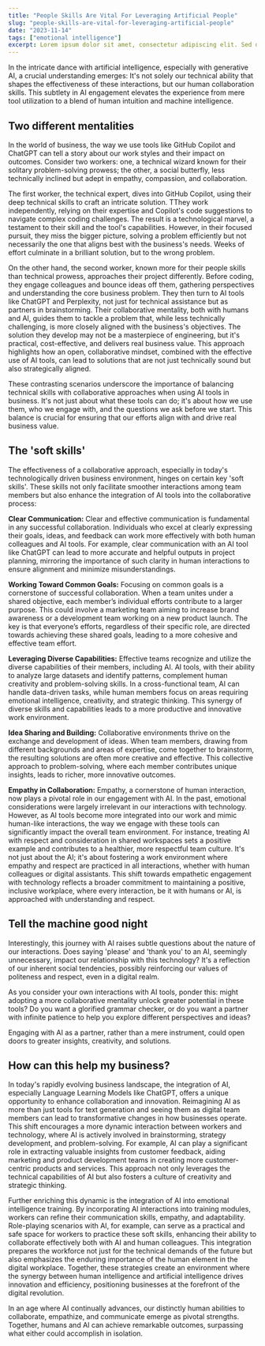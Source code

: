 ```yaml
---
title: "People Skills Are Vital For Leveraging Artificial People"
slug: "people-skills-are-vital-for-leveraging-artificial-people"
date: "2023-11-14"
tags: ["emotional intelligence"]
excerpt: Lorem ipsum dolor sit amet, consectetur adipiscing elit. Sed do ultricies porta risus in blandit. Nullam hendrerit, nisi in interdum sollicitudin, leo metus pellentesque risus, at ullamcorper justo diam vitae risus.
---
```


In the intricate dance with artificial intelligence, especially with generative AI, a crucial understanding emerges: It's not solely our technical ability that shapes the effectiveness of these interactions, but our human collaboration skills.  This subtlety in AI engagement elevates the experience from mere tool utilization to a blend of human intuition and machine intelligence.

## Two different mentalities

In the world of business, the way we use tools like GitHub Copilot and ChatGPT can tell a story about our work styles and their impact on outcomes. Consider two workers: one, a technical wizard known for their solitary problem-solving prowess; the other, a social butterfly, less technically inclined but adept in empathy, compassion, and collaboration.

The first worker, the technical expert, dives into GitHub Copilot, using their deep technical skills to craft an intricate solution. TThey work independently, relying on their expertise and Copilot's code suggestions to navigate complex coding challenges.  The result is a technological marvel, a testament to their skill and the tool's capabilities. However, in their focused pursuit, they miss the bigger picture, solving a problem efficiently but not necessarily the one that aligns best with the business's needs. Weeks of effort culminate in a brilliant solution, but to the wrong problem.

On the other hand, the second worker, known more for their people skills than technical prowess, approaches their project differently. Before coding, they engage colleagues and bounce ideas off them, gathering perspectives and understanding the core business problem. They then turn to AI tools like ChatGPT and Perplexity, not just for technical assistance but as partners in brainstorming. Their collaborative mentality, both with humans and AI, guides them to tackle a problem that, while less technically challenging, is more closely aligned with the business's objectives.  The solution they develop may not be a masterpiece of engineering, but it's practical, cost-effective, and delivers real business value. This approach highlights how an open, collaborative mindset, combined with the effective use of AI tools, can lead to solutions that are not just technically sound but also strategically aligned.

These contrasting scenarios underscore the importance of balancing technical skills with collaborative approaches when using AI tools in business. It's not just about what these tools can do; it's about how we use them, who we engage with, and the questions we ask before we start. This balance is crucial for ensuring that our efforts align with and drive real business value.

## The 'soft skills'

The effectiveness of a collaborative approach, especially in today's technologically driven business environment, hinges on certain key 'soft skills'. These skills not only facilitate smoother interactions among team members but also enhance the integration of AI tools into the collaborative process:

**Clear Communication:**
Clear and effective communication is fundamental in any successful collaboration. Individuals who excel at clearly expressing their goals, ideas, and feedback can work more effectively with both human colleagues and AI tools.  For example, clear communication with an AI tool like ChatGPT can lead to more accurate and helpful outputs in project planning, mirroring the importance of such clarity in human interactions to ensure alignment and minimize misunderstandings.

**Working Toward Common Goals:**
Focusing on common goals is a cornerstone of successful collaboration. When a team unites under a shared objective, each member’s individual efforts contribute to a larger purpose. This could involve a marketing team aiming to increase brand awareness or a development team working on a new product launch. The key is that everyone’s efforts, regardless of their specific role, are directed towards achieving these shared goals, leading to a more cohesive and effective team effort.

**Leveraging Diverse Capabilities:**
Effective teams recognize and utilize the diverse capabilities of their members, including AI. AI tools, with their ability to analyze large datasets and identify patterns, complement human creativity and problem-solving skills. In a cross-functional team, AI can handle data-driven tasks, while human members focus on areas requiring emotional intelligence, creativity, and strategic thinking. This synergy of diverse skills and capabilities leads to a more productive and innovative work environment.

**Idea Sharing and Building:**
Collaborative environments thrive on the exchange and development of ideas. When team members, drawing from different backgrounds and areas of expertise, come together to brainstorm, the resulting solutions are often more creative and effective. This collective approach to problem-solving, where each member contributes unique insights, leads to richer, more innovative outcomes.

**Empathy in Collaboration:**
Empathy, a cornerstone of human interaction, now plays a pivotal role in our engagement with AI. In the past, emotional considerations were largely irrelevant in our interactions with technology. However, as AI tools become more integrated into our work and mimic human-like interactions, the way we engage with these tools can significantly impact the overall team environment. For instance, treating AI with respect and consideration in shared workspaces sets a positive example and contributes to a healthier, more respectful team culture. It's not just about the AI; it's about fostering a work environment where empathy and respect are practiced in all interactions, whether with human colleagues or digital assistants. This shift towards empathetic engagement with technology reflects a broader commitment to maintaining a positive, inclusive workplace, where every interaction, be it with humans or AI, is approached with understanding and respect.

## Tell the machine good night

Interestingly, this journey with AI raises subtle questions about the nature of our interactions. Does saying 'please' and 'thank you' to an AI, seemingly unnecessary, impact our relationship with this technology? It's a reflection of our inherent social tendencies, possibly reinforcing our values of politeness and respect, even in a digital realm.

As you consider your own interactions with AI tools, ponder this: might adopting a more collaborative mentality unlock greater potential in these tools?  Do you want a glorified grammar checker, or do you want a partner with infinite patience to help you explore different perspectives and ideas?

Engaging with AI as a partner, rather than a mere instrument, could open doors to greater insights, creativity, and solutions.

## How can this help my business?

In today's rapidly evolving business landscape, the integration of AI, especially Language Learning Models like ChatGPT, offers a unique opportunity to enhance collaboration and innovation. Reimagining AI as more than just tools for text generation and seeing them as digital team members can lead to transformative changes in how businesses operate. This shift encourages a more dynamic interaction between workers and technology, where AI is actively involved in brainstorming, strategy development, and problem-solving. For example, AI can play a significant role in extracting valuable insights from customer feedback, aiding marketing and product development teams in creating more customer-centric products and services. This approach not only leverages the technical capabilities of AI but also fosters a culture of creativity and strategic thinking.

Further enriching this dynamic is the integration of AI into emotional intelligence training. By incorporating AI interactions into training modules, workers can refine their communication skills, empathy, and adaptability. Role-playing scenarios with AI, for example, can serve as a practical and safe space for workers to practice these soft skills, enhancing their ability to collaborate effectively both with AI and human colleagues. This integration prepares the workforce not just for the technical demands of the future but also emphasizes the enduring importance of the human element in the digital workplace. Together, these strategies create an environment where the synergy between human intelligence and artificial intelligence drives innovation and efficiency, positioning businesses at the forefront of the digital revolution.

In an age where AI continually advances, our distinctly human abilities to collaborate, empathize, and communicate emerge as pivotal strengths. Together, humans and AI can achieve remarkable outcomes, surpassing what either could accomplish in isolation.